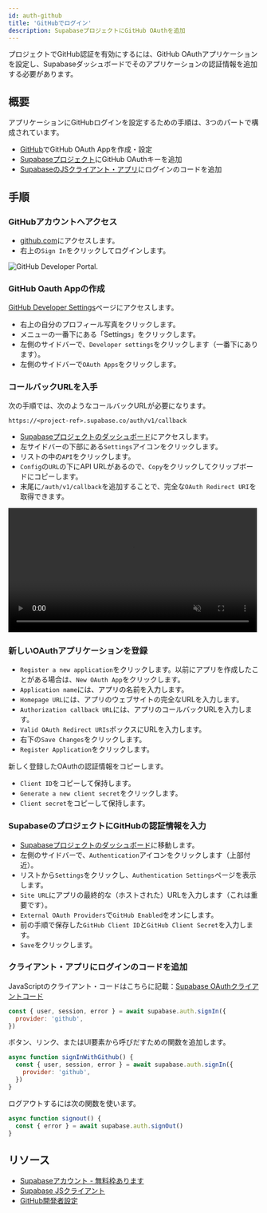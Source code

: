```yaml
---
id: auth-github
title: 'GitHubでログイン'
description: SupabaseプロジェクトにGitHub OAuthを追加
---
```



プロジェクトでGitHub認証を有効にするには、GitHub OAuthアプリケーションを設定し、Supabaseダッシュボードでそのアプリケーションの認証情報を追加する必要があります。

## 概要

アプリケーションにGitHubログインを設定するための手順は、3つのパートで構成されています。

- [GitHub](https://github.com)でGitHub OAuth Appを作成・設定
- [Supabaseプロジェクト](https://app.supabase.io)にGitHub OAuthキーを追加
- [SupabaseのJSクライアント・アプリ](https://github.com/supabase/supabase-js)にログインのコードを追加

## 手順

### GitHubアカウントへアクセス

- [github.com](https://github.com)にアクセスします。
- 右上の`Sign In`をクリックしてログインします。

![GitHub Developer Portal.](/img/guides/github-portal.png)

### GitHub Oauth Appの作成

[GitHub Developer Settings](https://github.com/settings/developers)ページにアクセスします。

- 右上の自分のプロフィール写真をクリックします。
- メニューの一番下にある「Settings」をクリックします。
- 左側のサイドバーで、`Developer settings`をクリックします（一番下にあります）。
- 左側のサイドバーで`OAuth Apps`をクリックします。

### コールバックURLを入手

次の手順では、次のようなコールバックURLが必要になります。

`https://<project-ref>.supabase.co/auth/v1/callback`

- [Supabaseプロジェクトのダッシュボード](https://api.supabase.io)にアクセスします。
- 左サイドバーの下部にある`Settings`アイコンをクリックします。
- リストの中の`API`をクリックします。
- `Config`の`URL`の下にAPI URLがあるので、`Copy`をクリックしてクリップボードにコピーします。
- 末尾に`/auth/v1/callback`を追加することで、完全な`OAuth Redirect URI`を取得できます。

<video width="99%" muted playsInline controls="true">
  <source src="/docs/videos/api/api-url-and-key.mp4" type="video/mp4" muted playsInline />
</video>

### 新しいOAuthアプリケーションを登録

- `Register a new application`をクリックします。以前にアプリを作成したことがある場合は、`New OAuth App`をクリックします。
- `Application name`には、アプリの名前を入力します。
- `Homepage URL`には、アプリのウェブサイトの完全なURLを入力します。
- `Authorization callback URL`には、アプリのコールバックURLを入力します。
- `Valid OAuth Redirect URIs`ボックスにURLを入力します。
- 右下の`Save Changes`をクリックします。
- `Register Application`をクリックします。

新しく登録したOAuthの認証情報をコピーします。

- `Client ID`をコピーして保持します。
- `Generate a new client secret`をクリックします。
- `Client secret`をコピーして保持します。

### SupabaseのプロジェクトにGitHubの認証情報を入力

- [Supabaseプロジェクトのダッシュボード](https://api.supabase.io)に移動します。
- 左側のサイドバーで、`Authentication`アイコンをクリックします（上部付近）。
- リストから`Settings`をクリックし、`Authentication Settings`ページを表示します。
- `Site URL`にアプリの最終的な（ホストされた）URLを入力します（これは重要です）。
- `External OAuth Providers`で`GitHub Enabled`をオンにします。
- 前の手順で保存した`GitHub Client ID`と`GitHub Client Secret`を入力します。
- `Save`をクリックします。

### クライアント・アプリにログインのコードを追加

JavaScriptのクライアント・コードはこちらに記載：[Supabase OAuthクライアントコード](/docs/reference/javascript/auth-signin#sign-in-using-third-party-providers)

```js
const { user, session, error } = await supabase.auth.signIn({
  provider: 'github',
})
```

ボタン、リンク、またはUI要素から呼びだすための関数を追加します。

```js
async function signInWithGithub() {
  const { user, session, error } = await supabase.auth.signIn({
    provider: 'github',
  })
}
```

ログアウトするには次の関数を使います。

```js
async function signout() {
  const { error } = await supabase.auth.signOut()
}
```

## リソース

- [Supabaseアカウント - 無料枠あります](https://supabase.com)
- [Supabase JSクライアント](https://github.com/supabase/supabase-js)
- [GitHub開発者設定](https://github.com/settings/developers)
